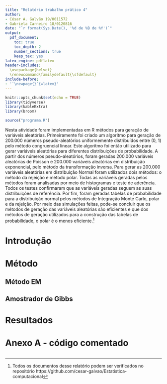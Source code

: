 ```yaml
---
title: "Relatório trabalho prático 4"
author:
- César A. Galvão 19/0011572
- Gabriela Carneiro 18/0120816
date: "`r format(Sys.Date(), '%d de %B de %Y')`"
output:
  pdf_document: 
    toc: true
    toc_depth: 2
    number_sections: true
    keep_tex: yes
latex_engine: pdflatex
header-includes:
  \usepackage{helvet}
  \renewcommand\familydefault{\sfdefault}
include-before:
- '`\newpage{}`{=latex}'
---
```


\let\oldsection\section
\renewcommand\section{\clearpage\oldsection}

```r
knitr::opts_chunk$set(echo = TRUE)
library(tidyverse)
library(kableExtra)
library(broom)

source("programa.R")
```


\begin{center} 

\textbf{Resumo} 

\end{center}

Nesta atividade foram implementadas em R métodos para geração de variáveis aleatórias. Primeiramente foi criado um algoritmo para geração de 200.000 números pseudo-aleatórios uniformemente distribuídos entre (0, 1) pelo método congruencial linear. Este algoritmo foi então utilizado para gerar variáveis aleatórias para diferentes distribuições de probabilidade. A partir dos números pseudo-aleatórios, foram geradas 200.000 variáveis aleatórias de Poisson e 200.000 variáveis aleatórias em distribuição exponencial, pelo método da transformação inversa. Para gerar as 200.000 variáveis aleatórias em distribuição Normal foram utilizados dois métodos: o método da rejeição e método polar. Todas as variáveis geradas pelos métodos foram analisadas por meio de histogramas e teste de aderência. Todos os testes confirmaram que as variáveis geradas seguem as suas distribuições de referência. Por fim, foram geradas tabelas de probabilidade para a distribuição normal pelos métodos de Integração Monte Carlo, polar e da rejeição. Por meio das simulações feitas, pode-se concluir que os métodos de geração das variáveis aleatórias são eficientes e que dos métodos de geração utilizados para a construção das tabelas de probabilidade, o polar é o menos eficiente.^[Todos os documentos desse relatório podem ser verificados no repositório https://github.com/cesar-galvao/Estatistica-computacional]


# Introdução

# Método

## Método EM  

## Amostrador de Gibbs  


# Resultados  




# Anexo A - código comentado {.unnumbered}


```r

```



